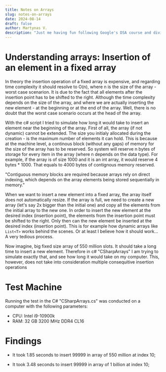 ```yaml
---
title: Notes on Arrays
slug: notes-on-arrays
date: 2024-08-14
draft: false
author: Martynas V.
description: "Just me having fun following Google's DSA course and diving deep into data structures and algorithms."
---
```


# Understanding arrays: Insertion of an element in a fixed array

In theory the insertion operation of a fixed array 
is expensive, and regarding time complexity it should resolve to O(n), where n is the size of the array - 
worst case scenarion. It is due to the fact that all elements after the insertion point has to be shifted to the right. 
Although the time complexity depends on the size of the array, and 
where we are actually inserting the new element - at the beginning or at the end of the array. 
Well, there is no doubt that the worst case scenario occurs at the head of the array.

With the c# script I tried to simulate how long it would take to insert an element near the beginning of the array.
First of all, the array (if not dynamic) cannot be extended. The size you initialy allocated during the creation - 
is the maximum number of elements it can hold. This is because at the machine level, a continous block (without any gaps) of memory for the size of the array has to be reserved. 
So system will reserve n bytes of storage for every item in the array (where n depends on the data type). For example, if the array is of size 1000 and it is an int array, it would reserve 4 bytes * 1000. 
That equals to 4000 bytes of contignous memory reserved.

"Contiguous memory blocks are required because arrays rely on direct indexing, which depends on the array elements being stored sequentially in memory." 

When we want to insert a new element into a fixed array, the array itself does not automatically resize. If the array is full, 
we need to create a new array (let's say 2x bigger than the initial one)
and copy all the elements from the initial array to the new one. 
In order to insert the new element at the desired index (insertion point), the elements from the insertion point must be shifted to the right. Only then can the new element be inserted at the desired index (insertion point).
This is for example how dynamic arrays like `List<T>` works behind the scenes. Or at least I believe how it should work... A very tedious process.

Now imagine, big fixed size array of 550 million slots. It should take a long time to insert a new element.
Therefore in c# "CSharpArrays" I am trying to simulate exactly that, and see how long it would take on my computer. 
This, however, does not take into consideration multiple consequitive insertion operations

# Test Machine

Running the test in the C# "CSharpArrays.cs" was conducted on a computer with the following parameters:

- CPU: Intel i9-10900k 
- RAM: 32 GB 3200 MHz DDR4 CL16

# Findings

- It took 1.85 seconds to insert 99999 in array of 550 million at index 10;

- It took 3.48 seconds to insert 99999 in array of 1 billion at index 10;


